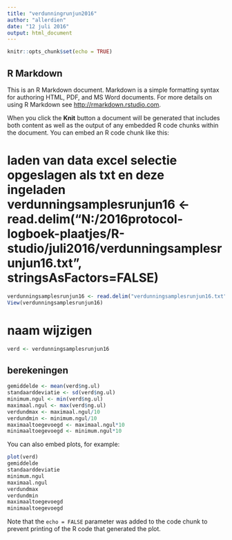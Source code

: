 ```yaml
---
title: "verdunningrunjun2016"
author: "allerdien"
date: "12 juli 2016"
output: html_document
---
```


```r
knitr::opts_chunk$set(echo = TRUE)
```

## R Markdown

This is an R Markdown document. Markdown is a simple formatting syntax for authoring HTML, PDF, and MS Word documents. For more details on using R Markdown see <http://rmarkdown.rstudio.com>.

When you click the **Knit** button a document will be generated that includes both content as well as the output of any embedded R code chunks within the document. You can embed an R code chunk like this:

# laden van data excel selectie opgeslagen als txt en deze ingeladen verdunningsamplesrunjun16 <- read.delim("N:/2016protocol-logboek-plaatjes/R-studio/juli2016/verdunningsamplesrunjun16.txt", stringsAsFactors=FALSE)
```r
verdunningsamplesrunjun16 <- read.delim("verdunningsamplesrunjun16.txt", stringsAsFactors = FALSE)
View(verdunningsamplesrunjun16)
```
# naam wijzigen
```r
verd <- verdunningsamplesrunjun16

```

## berekeningen

```r
gemiddelde <- mean(verd$ng.ul)
standaarddeviatie <- sd(verd$ng.ul)
minimum.ngul <- min(verd$ng.ul)
maximaal.ngul <- max(verd$ng.ul)
verdundmax <- maximaal.ngul/10
verdundmin <- minimum.ngul/10
maximaaltoegevoegd <- maximaal.ngul*10
minimaaltoegevoegd <- minimum.ngul*10
```


You can also embed plots, for example:

```r
plot(verd)
gemiddelde
standaarddeviatie
minimum.ngul
maximaal.ngul
verdundmax
verdundmin
maximaaltoegevoegd
minimaaltoegevoegd


```

Note that the `echo = FALSE` parameter was added to the code chunk to prevent printing of the R code that generated the plot.
